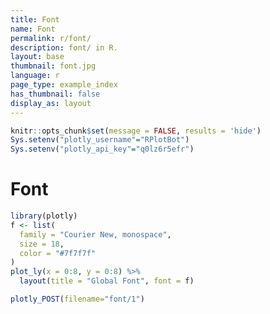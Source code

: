 ```yaml
---
title: Font
name: Font
permalink: r/font/
description: font/ in R.
layout: base
thumbnail: font.jpg
language: r
page_type: example_index
has_thumbnail: false
display_as: layout
---
```


```r
knitr::opts_chunk$set(message = FALSE, results = 'hide')
Sys.setenv("plotly_username"="RPlotBot")
Sys.setenv("plotly_api_key"="q0lz6r5efr")
```

# Font

```r
library(plotly)
f <- list(
  family = "Courier New, monospace",
  size = 18,
  color = "#7f7f7f"
)
plot_ly(x = 0:8, y = 0:8) %>%
  layout(title = "Global Font", font = f)
```

```r
plotly_POST(filename="font/1")
```

